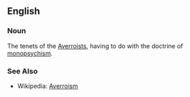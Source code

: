 ==English==
===Noun===
The tenets of the [[Averroist]]s, having to do with the doctrine of [[monopsychism]].

===See Also===
*Wikipedia: [[w:Averroism|Averroism]]